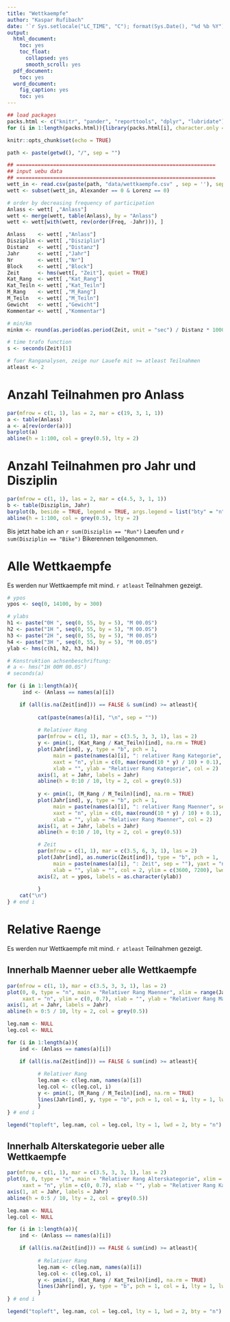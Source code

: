 ```yaml
---
title: "Wettkaempfe"
author: "Kaspar Rufibach"
date: '`r Sys.setlocale("LC_TIME", "C"); format(Sys.Date(), "%d %b %Y")`'
output:
  html_document:
    toc: yes
    toc_float:
      collapsed: yes
      smooth_scroll: yes
  pdf_document:
    toc: yes
  word_document:
    fig_caption: yes
    toc: yes
---
```


```r
## load packages
packs.html <- c("knitr", "pander", "reporttools", "dplyr", "lubridate")
for (i in 1:length(packs.html)){library(packs.html[i], character.only = TRUE)}

knitr::opts_chunk$set(echo = TRUE)

path <- paste(getwd(), "/", sep = "")

## =================================================================
## input uebu data
## =================================================================
wett_in <- read.csv(paste(path, "data/wettkaempfe.csv" , sep = ''), sep = ";", as.is = TRUE)
wett <- subset(wett_in, Alexander == 0 & Lorenz == 0)

# order by decreasing frequency of participation
Anlass <- wett[ ,"Anlass"]
wett <- merge(wett, table(Anlass), by = "Anlass")
wett <- wett[with(wett, rev(order(Freq, -Jahr))), ]

Anlass    <- wett[ ,"Anlass"]
Disziplin <- wett[ ,"Disziplin"]
Distanz   <- wett[ ,"Distanz"]
Jahr      <- wett[ ,"Jahr"]
Nr        <- wett[ ,"Nr"]
Block     <- wett[ ,"Block"]
Zeit      <- hms(wett[, "Zeit"], quiet = TRUE)
Kat_Rang  <- wett[ ,"Kat_Rang"]
Kat_Teiln <- wett[ ,"Kat_Teiln"]
M_Rang    <- wett[ ,"M_Rang"]
M_Teiln   <- wett[ ,"M_Teiln"]
Gewicht   <- wett[ ,"Gewicht"]
Kommentar <- wett[ ,"Kommentar"]

# min/km
minkm <- round(as.period(as.period(Zeit, unit = "sec") / Distanz * 1000, unit = "min"), 1)

# time trafo function
s <- seconds(Zeit)[1]

# fuer Ranganalysen, zeige nur Lauefe mit >= atleast Teilnahmen
atleast <- 2
```


# Anzahl Teilnahmen pro Anlass

```r
par(mfrow = c(1, 1), las = 2, mar = c(19, 3, 1, 1))
a <- table(Anlass)
a <- a[rev(order(a))]
barplot(a)
abline(h = 1:100, col = grey(0.5), lty = 2)
```

# Anzahl Teilnahmen pro Jahr und Disziplin

```r
par(mfrow = c(1, 1), las = 2, mar = c(4.5, 3, 1, 1))
b <- table(Disziplin, Jahr)
barplot(b, beside = TRUE, legend = TRUE, args.legend = list("bty" = "n", "x" = "topleft"))
abline(h = 1:100, col = grey(0.5), lty = 2)
```

Bis jetzt habe ich an `r sum(Disziplin == "Run")` Laeufen und `r sum(Disziplin == "Bike")` Bikerennen teilgenommen.


# Alle Wettkaempfe

Es werden nur Wettkaempfe mit mind. `r atleast` Teilnahmen gezeigt.

```r
# ypos
ypos <- seq(0, 14100, by = 300)

# ylabs
h1 <- paste("0H ", seq(0, 55, by = 5), "M 00.0S")
h2 <- paste("1H ", seq(0, 55, by = 5), "M 00.0S")
h3 <- paste("2H ", seq(0, 55, by = 5), "M 00.0S")
h4 <- paste("3H ", seq(0, 55, by = 5), "M 00.0S")
ylab <- hms(c(h1, h2, h3, h4))

# Konstruktion achsenbeschriftung:  
# a <- hms("1H 00M 00.0S")
# seconds(a)

for (i in 1:length(a)){
     ind <- (Anlass == names(a)[i])

    if (all(is.na(Zeit[ind])) == FALSE & sum(ind) >= atleast){
           
          cat(paste(names(a)[i], "\n", sep = "")) 
          
          # Relativer Rang
          par(mfrow = c(1, 1), mar = c(3.5, 3, 3, 1), las = 2)
          y <- pmin(1, (Kat_Rang / Kat_Teiln)[ind], na.rm = TRUE)
          plot(Jahr[ind], y, type = "b", pch = 1, 
               main = paste(names(a)[i], ": relativer Rang Kategorie", sep = ""), 
               xaxt = "n", ylim = c(0, max(round(10 * y) / 10) + 0.1), lwd = 2,
               xlab = "", ylab = "Relativer Rang Kategorie", col = 2)
          axis(1, at = Jahr, labels = Jahr)
          abline(h = 0:10 / 10, lty = 2, col = grey(0.5))
          
          y <- pmin(1, (M_Rang / M_Teiln)[ind], na.rm = TRUE)
          plot(Jahr[ind], y, type = "b", pch = 1, 
               main = paste(names(a)[i], ": relativer Rang Maenner", sep = ""), 
               xaxt = "n", ylim = c(0, max(round(10 * y) / 10) + 0.1), lwd = 2,
               xlab = "", ylab = "Relativer Rang Maenner", col = 2)
          axis(1, at = Jahr, labels = Jahr)
          abline(h = 0:10 / 10, lty = 2, col = grey(0.5))

          # Zeit
          par(mfrow = c(1, 1), mar = c(3.5, 6, 3, 1), las = 2)
          plot(Jahr[ind], as.numeric(Zeit[ind]), type = "b", pch = 1, 
               main = paste(names(a)[i], ": Zeit", sep = ""), yaxt = "n",
               xlab = "", ylab = "", col = 2, ylim = c(3600, 7200), lwd = 2)
          axis(2, at = ypos, labels = as.character(ylab))
          
          }
    cat("\n")  
} # end i
```

# Relative Raenge 

Es werden nur Wettkaempfe mit mind. `r atleast` Teilnahmen gezeigt.

## Innerhalb Maenner ueber alle Wettkaempfe

```r
par(mfrow = c(1, 1), mar = c(3.5, 3, 3, 1), las = 2)
plot(0, 0, type = "n", main = "Relativer Rang Maenner", xlim = range(Jahr), 
     xaxt = "n", ylim = c(0, 0.7), xlab = "", ylab = "Relativer Rang Maenner")
axis(1, at = Jahr, labels = Jahr)
abline(h = 0:5 / 10, lty = 2, col = grey(0.5))

leg.nam <- NULL
leg.col <- NULL

for (i in 1:length(a)){
    ind <- (Anlass == names(a)[i])

    if (all(is.na(Zeit[ind])) == FALSE & sum(ind) >= atleast){
           
          # Relativer Rang
          leg.nam <- c(leg.nam, names(a)[i])
          leg.col <- c(leg.col, i)
          y <- pmin(1, (M_Rang / M_Teiln)[ind], na.rm = TRUE)
          lines(Jahr[ind], y, type = "b", pch = 1, col = i, lty = 1, lwd = 2)
          }
} # end i

legend("topleft", leg.nam, col = leg.col, lty = 1, lwd = 2, bty = "n")
```


## Innerhalb Alterskategorie ueber alle Wettkaempfe

```r
par(mfrow = c(1, 1), mar = c(3.5, 3, 3, 1), las = 2)
plot(0, 0, type = "n", main = "Relativer Rang Alterskategorie", xlim = range(Jahr), 
     xaxt = "n", ylim = c(0, 0.7), xlab = "", ylab = "Relativer Rang Kategorie")
axis(1, at = Jahr, labels = Jahr)
abline(h = 0:5 / 10, lty = 2, col = grey(0.5))

leg.nam <- NULL
leg.col <- NULL

for (i in 1:length(a)){
    ind <- (Anlass == names(a)[i])

    if (all(is.na(Zeit[ind])) == FALSE & sum(ind) >= atleast){
           
          # Relativer Rang
          leg.nam <- c(leg.nam, names(a)[i])
          leg.col <- c(leg.col, i)
          y <- pmin(1, (Kat_Rang / Kat_Teiln)[ind], na.rm = TRUE)
          lines(Jahr[ind], y, type = "b", pch = 1, col = i, lty = 1, lwd = 2)
          }
} # end i

legend("topleft", leg.nam, col = leg.col, lty = 1, lwd = 2, bty = "n")
```